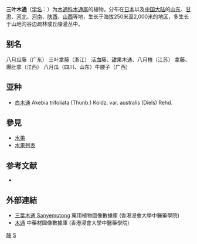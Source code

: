 {{Speciesbox
| taxon = Akebia trifoliata
| image = Akebia trifoliata9.jpg
| binomial_authority = (Thunb.) Koidz.
| subdivision_ranks =[[亚种|亚种]]
| subdivision =
* 三叶木通 ''A. t.'' subsp. ''trifoliata''
* [[长萼三叶木通|长萼三叶木通]] ''A. t.'' subsp. ''longisepala''
}}

'''三叶木通'''（[[学名|学名]]：{{lang|la|''Akebia trifoliata''}}）为[[木通科|木通科]][[木通属|木通属]]的植物。分布在[[日本|日本]]以及[[中国大陆|中国大陆]]的[[山东|山东]]、[[甘肃|甘肃]]、[[河北|河北]]、[[河南|河南]]、[[陕西|陕西]]、[[山西|山西]]等地，生长于海拔250米至2,000米的地区，多生长于山地沟谷边疏林或丘陵灌丛中。

== 别名 ==
八月瓜藤（广东） 三叶拿藤（浙江） 活血藤、甜果木通、八月楂（江苏） 拿藤、爆肚拿（江西） 八月瓜（四川、山东）牛腰子（广西）

== 亚种 ==
*[[白木通|白木通]] Akebia trifoliata (Thunb.) Koidz. var. australis (Diels) Rehd.

== 參見 ==
*[[水果|水果]]
*[[水果列表|水果列表]]

== 参考文献 ==
<div class="references-small">
* {{cite web| url =http://www.bioinfo.cn/db05/KmzwSpecies.php?action=view&id=13451| title =三叶木通（原亚种）| work =《中国高等植物数据库全库》| publisher =中国科学院微生物研究所| author =昆明植物研究所| accessdate =2009-02-19| deadurl =yes| archiveurl =https://web.archive.org/web/20160305051247/http://www.bioinfo.cn/db05/KmzwSpecies.php?action=view&id=13451| archivedate =2016-03-05}}
</div>

==外部連結==
* [http://libproject.hkbu.edu.hk/was40/detail?lang=ch&channelid=1288&searchword=herb_id=D00313 三葉木通 Sanyemutong]{{Wayback|url=http://libproject.hkbu.edu.hk/was40/detail?lang=ch&channelid=1288&searchword=herb_id=D00313 |date=20131002014838 }} 藥用植物圖像數據庫 (香港浸會大學中醫藥學院) {{zh}}{{en}}
*[https://sys01.lib.hkbu.edu.hk/cmed/mmid/detail.php?pid=B00143 木通] 中藥材圖像數據庫  (香港浸會大學中醫藥學院) {{zh}}{{en}} 
{{Taxonbar|from=Q1746131}}
[[Category:藥用植物|藤]]
[[Category:木通属|S]]